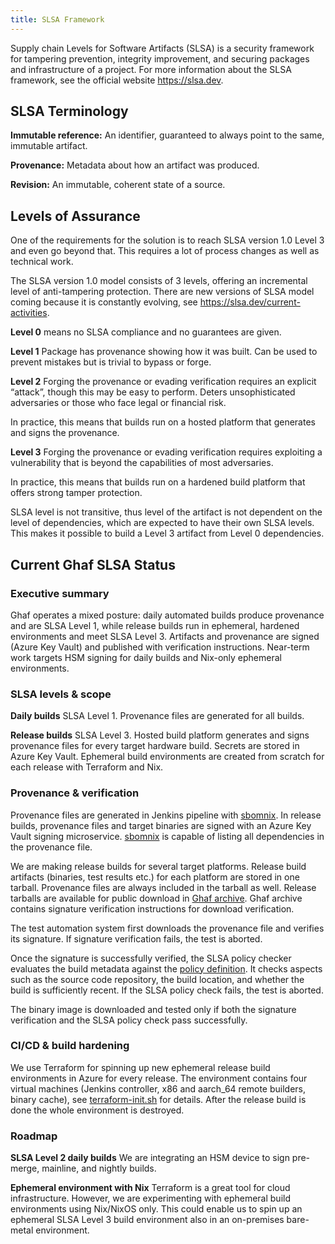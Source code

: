 ```yaml
---
title: SLSA Framework
---
```


Supply chain Levels for Software Artifacts (SLSA) is a security framework for tampering prevention,
integrity improvement, and securing packages and infrastructure of a project.
For more information about the SLSA framework, see the official website https://slsa.dev.

## SLSA Terminology

**Immutable reference:** An identifier, guaranteed to always point to the same, immutable artifact.

**Provenance:** Metadata about how an artifact was produced.

**Revision:** An immutable, coherent state of a source.

## Levels of Assurance

One of the requirements for the solution is to reach SLSA version 1.0 Level 3 and even go beyond that. 
This requires a lot of process changes as well as technical work.

The SLSA version 1.0 model consists of 3 levels, offering an incremental level of anti-tampering protection.
There are new versions of SLSA model coming because it is constantly evolving,
see https://slsa.dev/current-activities.

**Level 0** means no SLSA compliance and no guarantees are given.

**Level 1** Package has provenance showing how it was built. Can be used to prevent mistakes but is trivial 
to bypass or forge.

**Level 2** Forging the provenance or evading verification requires an explicit “attack”, though this may 
be easy to perform. Deters unsophisticated adversaries or those who face legal or financial risk.

In practice, this means that builds run on a hosted platform that generates and signs the provenance.

**Level 3** Forging the provenance or evading verification requires exploiting a vulnerability that is beyond
the capabilities of most adversaries.

In practice, this means that builds run on a hardened build platform that offers strong tamper protection.

SLSA level is not transitive, thus level of the artifact is not dependent on the level of dependencies,
which are expected to have their own SLSA levels. This makes it possible to build a Level 3 artifact
from Level 0 dependencies.


## Current Ghaf SLSA Status

### Executive summary

Ghaf operates a mixed posture: daily automated builds produce provenance and are SLSA Level 1,
while release builds run in ephemeral, hardened environments and meet SLSA Level 3.
Artifacts and provenance are signed (Azure Key Vault) and published with verification instructions.
Near-term work targets HSM signing for daily builds and Nix-only ephemeral environments.

### SLSA levels & scope

**Daily builds** SLSA Level 1. Provenance files are generated for all builds.

**Release builds** SLSA Level 3. Hosted build platform generates and signs provenance files
for every target hardware build. Secrets are stored in Azure Key Vault. Ephemeral build
environments are created from scratch for each release with Terraform and Nix.

### Provenance & verification

Provenance files are generated in Jenkins pipeline with [sbomnix](https://github.com/tiiuae/sbomnix). 
In release builds, provenance files and target binaries are signed with an Azure Key Vault
signing microservice. [sbomnix](https://github.com/tiiuae/sbomnix) is capable of listing
all dependencies in the provenance file.

We are making release builds for several target platforms. Release build artifacts
(binaries, test results etc.) for each platform are stored in one tarball.
Provenance files are always included in the tarball as well. Release tarballs are
available for public download in [Ghaf archive](https://archive.vedenemo.dev/).
Ghaf archive contains signature verification instructions for download verification.

The test automation system first downloads the provenance file and verifies its signature.
If signature verification fails, the test is aborted.

Once the signature is successfully verified, the SLSA policy checker evaluates the build
metadata against the [policy definition](https://github.com/tiiuae/ghaf-infra/blob/main/slsa/provenance-trust-policy.json).
It checks aspects such as the source code repository, the build location, and whether the build is
sufficiently recent. If the SLSA policy check fails, the test is aborted.

The binary image is downloaded and tested only if both the signature verification and the
SLSA policy check pass successfully.

### CI/CD & build hardening

We use Terraform for spinning up new ephemeral release build environments in Azure for every release.
The environment contains four virtual machines (Jenkins controller, x86 and aarch_64 remote
builders, binary cache), see [terraform-init.sh](https://github.com/tiiuae/ghaf-infra/blob/main/terraform/terraform-init.sh)
for details. After the release build is done the whole environment is destroyed.

### Roadmap

**SLSA Level 2 daily builds** We are integrating an HSM device to sign pre-merge,
mainline, and nightly builds.

**Ephemeral environment with Nix** Terraform is a great tool for cloud infrastructure.
However, we are experimenting with ephemeral build environments using Nix/NixOS only.
This could enable us to spin up an ephemeral SLSA Level 3 build environment also in an
on-premises bare-metal environment.
